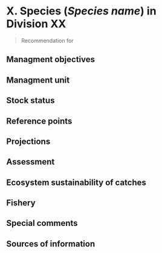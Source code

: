 <!-- Note: change X below to the proper number for the SCS report. Also change X in the _bookdown.yml file to generate the appropriate figure numbering. -->

# X. Species (*Species name*) in Division XX 

>Recommendation for 	  
>

## Managment objectives

<!-- Insert a table using the nafo_summary_table() function here -->

## Managment unit

## Stock status

## Reference points

## Projections

## Assessment

## Ecosystem sustainability of catches

## Fishery

## Special comments

## Sources of information
